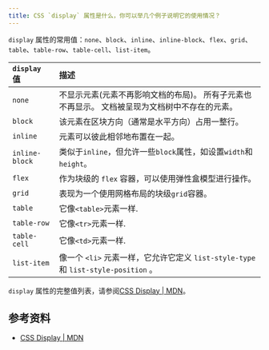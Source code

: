 ```yaml
---
title: CSS `display` 属性是什么，你可以举几个例子说明它的使用情况？
---
```


`display` 属性的常用值：`none`、`block`、`inline`、`inline-block`、`flex`、`grid`、`table`、`table-row`、`table-cell`、`list-item`。

| `display` 值    | 描述                                                                 |
| :------------- | :----------------------------------------------------------------- |
| `none`         | 不显示元素(元素不再影响文档的布局)。 所有子元素也不再显示。 文档被呈现为文档树中不存在的元素。                  |
| `block`        | 该元素在区块方向（通常是水平方向）占用一整行。                                            |
| `inline`       | 元素可以彼此相邻地布置在一起。                                                    |
| `inline-block` | 类似于`inline`，但允许一些`block`属性，如设置`width`和`height`。                    |
| `flex`         | 作为块级的 `flex` 容器，可以使用弹性盒模型进行操作。                                     |
| `grid`         | 表现为一个使用网格布局的块级`grid`容器。                                            |
| `table`        | 它像`<table>`元素一样.                                                   |
| `table-row`    | 它像`<tr>`元素一样.                                                      |
| `table-cell`   | 它像`<td>`元素一样.                                                      |
| `list-item`    | 像一个 `<li>` 元素一样，它允许它定义 `list-style-type` 和 `list-style-position` 。 |

`display` 属性的完整值列表，请参阅[CSS Display | MDN](https://developer.mozilla.org/en-US/docs/Web/CS/display)。

## 参考资料

-   [CSS Display | MDN](https://developer.mozilla.org/en-US/docs/Web/CSS/display)
